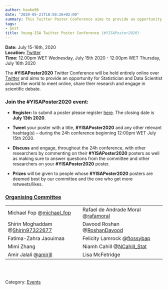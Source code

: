 ```yaml
---
author: hauke96
date: "2020-05-21T18:58:26+02:00"
summary: This Twitter Poster Conference aims to provide an opportunity for Statistician and Data Scientist around the world to meet online, share thier research and engage in scientific debate
tags:
- post
title: Young-ISA Twitter Poster Conference (#YISAPoster2020)
---
```


**Date:** July 15-16th, 2020 <br>
**Location:** [Twitter](https://twitter.com/Young_Stats_ISA)<br>
**Time:** 12.00pm WET Wednesday, July 15th 2020 - 12.00pm WET Thursday, July 16th 2020 <br>

The **#YISAPoster2020** Twitter Conference will be held entirely online over [Twitter](https://twitter.com/Young_Stats_ISA) and aims to provide an opportunity for Statistician and Data Scientist around the world to meet online, share thier research and engage in scientific debate.


### Join the #YISAPoster2020 event:
- **Register:** to submit a poster please register [here](https://forms.gle/krWf28HrcuBXxjra6). The closing date is **July 13th 2020**.

- **Tweet** your poster with a title, **#YISAPoster2020** and any other relevant hashtag(s)  – during the 24h conference beginning 12:00pm WET July 15th 2020.

- **Discuss** and engage, throughout the 24h conference, with other researchers by commenting on their **#YISAPoster2020** posters as well as making sure to answer questions from the committee and other researchers on your **#YISAPoster2020** poster.

- **Prizes** will be given to people whose **#YISAPoster2020** posters are deemed best by our committee and the one who get more retweets/likes.

### <u>Organising Committee</u>
|                       |                         |
|-----------------------|-------------------------|
| Michael Fop @[michael_fop](https://twitter.com/michael_fop) | Rafael de Andrade Moral @[rafamoral](https://twitter.com/rafamoral)  |
| Shirin Moghaddam @[Shirin97322677](https://twitter.com/Shirin97322677)  | Davood Roshan @[RoshanDavood](https://twitter.com/RoshanDavood) |
| Fatima-Zahra Jaouimaa | Felicity Lamrock  @[flossybap](https://twitter.com/flossybap)   |
| Mimi Zhang            | Niamh Cahill  @[NCahill_Stat](https://twitter.com/NCahill_Stat)          |
|  Amir Jalali  @[amirjll](https://twitter.com/amirjll)         | Lisa McFetridge         |



<br>
<br>

Category: [<u>Events</u>](/events/)